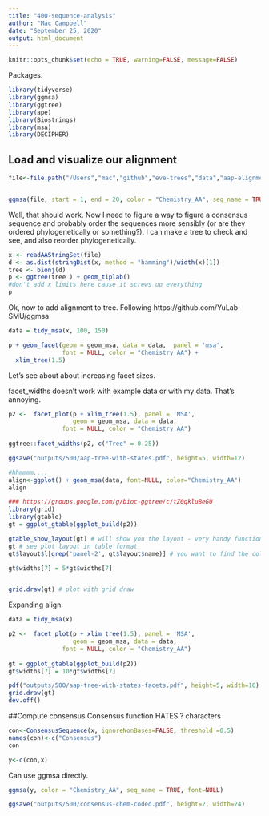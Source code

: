 ```yaml
---
title: "400-sequence-analysis"
author: "Mac Campbell"
date: "September 25, 2020"
output: html_document
---
```


```r
knitr::opts_chunk$set(echo = TRUE, warning=FALSE, message=FALSE)
```

Packages.    
```r
library(tidyverse)
library(ggmsa)
library(ggtree)
library(ape)
library(Biostrings)
library(msa)
library(DECIPHER)
```

## Load and visualize our alignment

```r
file<-file.path("/Users","mac","github","eve-trees","data","aap-alignment-noqs.fasta")


ggmsa(file, start = 1, end = 20, color = "Chemistry_AA", seq_name = TRUE)

```

Well, that should work. Now I need to figure a way to figure a consensus sequence and probably order the sequences more sensibly (or are they ordered phylogenetically or something?). I can make a tree to check and see, and also reorder phylogenetically.


```r
x <- readAAStringSet(file)
d <- as.dist(stringDist(x, method = "hamming")/width(x)[1])
tree <- bionj(d)
p <- ggtree(tree ) + geom_tiplab() 
#don't add x limits here cause it screws up everything
p 
```



Ok, now to add alignment to tree. Following https://github.com/YuLab-SMU/ggmsa    
```r
data = tidy_msa(x, 100, 150)

p + geom_facet(geom = geom_msa, data = data,  panel = 'msa',
               font = NULL, color = "Chemistry_AA") +
  xlim_tree(1.5)
```

Let's see about about increasing facet sizes.

facet_widths doesn't work with example data or with my data. That's annoying.
```r

p2 <-  facet_plot(p + xlim_tree(1.5), panel = 'MSA',
                  geom = geom_msa, data = data,
               font = NULL, color = "Chemistry_AA")
  
ggtree::facet_widths(p2, c("Tree" = 0.25))

ggsave("outputs/500/aap-tree-with-states.pdf", height=5, width=12)

#hhmmmm....
align<-ggplot() + geom_msa(data, font=NULL, color="Chemistry_AA")
align

### https://groups.google.com/g/bioc-ggtree/c/tZ0qkluBeGU
library(grid)
library(gtable)
gt = ggplot_gtable(ggplot_build(p2))

gtable_show_layout(gt) # will show you the layout - very handy function
gt # see plot layout in table format
gt$layout$l[grep('panel-2', gt$layout$name)] # you want to find the column specific to panel-2

gt$widths[7] = 5*gt$widths[7] 


grid.draw(gt) # plot with grid draw

```

Expanding align.

```r
data = tidy_msa(x)

p2 <-  facet_plot(p + xlim_tree(1.5), panel = 'MSA',
                  geom = geom_msa, data = data,
               font = NULL, color = "Chemistry_AA")
  
gt = ggplot_gtable(ggplot_build(p2))
gt$widths[7] = 10*gt$widths[7] 

pdf("outputs/500/aap-tree-with-states-facets.pdf", height=5, width=16)
grid.draw(gt)
dev.off()

```
##Compute consensus
Consensus function HATES ? characters
```r

con<-ConsensusSequence(x, ignoreNonBases=FALSE, threshold =0.5)
names(con)<-c("Consensus")
con

```

```r
y<-c(con,x)
```

Can use ggmsa directly.

```r
ggmsa(y, color = "Chemistry_AA", seq_name = TRUE, font=NULL)

ggsave("outputs/500/consensus-chem-coded.pdf", height=2, width=24)
```

